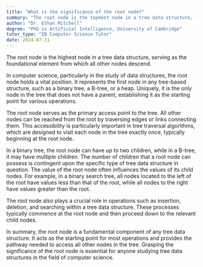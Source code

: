 ```yaml
---
title: "What is the significance of the root node?"
summary: "The root node is the topmost node in a tree data structure, from which all other nodes descend."
author: "Dr. Ethan Mitchell"
degree: "PhD in Artificial Intelligence, University of Cambridge"
tutor_type: "IB Computer Science Tutor"
date: 2024-07-11
---
```


The root node is the highest node in a tree data structure, serving as the foundational element from which all other nodes descend.

In computer science, particularly in the study of data structures, the root node holds a vital position. It represents the first node in any tree-based structure, such as a binary tree, a B-tree, or a heap. Uniquely, it is the only node in the tree that does not have a parent, establishing it as the starting point for various operations.

The root node serves as the primary access point to the tree. All other nodes can be reached from the root by traversing edges or links connecting them. This accessibility is particularly important in tree traversal algorithms, which are designed to visit each node in the tree exactly once, typically beginning at the root node.

In a binary tree, the root node can have up to two children, while in a B-tree, it may have multiple children. The number of children that a root node can possess is contingent upon the specific type of tree data structure in question. The value of the root node often influences the values of its child nodes. For example, in a binary search tree, all nodes located to the left of the root have values less than that of the root, while all nodes to the right have values greater than the root.

The root node also plays a crucial role in operations such as insertion, deletion, and searching within a tree data structure. These processes typically commence at the root node and then proceed down to the relevant child nodes.

In summary, the root node is a fundamental component of any tree data structure. It acts as the starting point for most operations and provides the pathway needed to access all other nodes in the tree. Grasping the significance of the root node is essential for anyone studying tree data structures in the field of computer science.
    